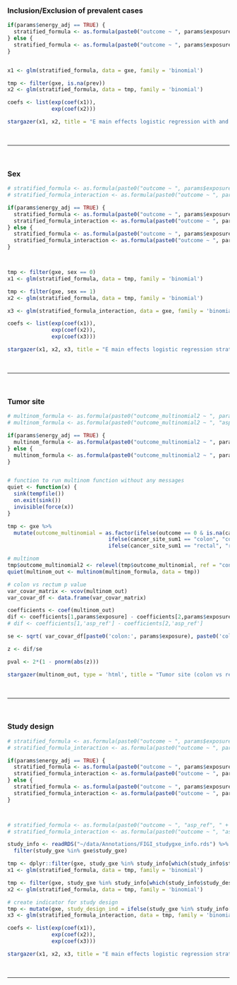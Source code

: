 <!-- Interaction tests of main effects using pooled dataset (not meta-analyses) -->



### Inclusion/Exclusion of prevalent cases
```r

if(params$energy_adj == TRUE) {
  stratified_formula <- as.formula(paste0("outcome ~ ", params$exposure, " + sex + age_ref_imp + study_gxe + energytot_imp"))
} else {
  stratified_formula <- as.formula(paste0("outcome ~ ", params$exposure, " + sex + age_ref_imp + study_gxe"))
}


x1 <- glm(stratified_formula, data = gxe, family = 'binomial')

tmp <- filter(gxe, is.na(prev))
x2 <- glm(stratified_formula, data = tmp, family = 'binomial')

coefs <- list(exp(coef(x1)),
              exp(coef(x2)))

stargazer(x1, x2, title = "E main effects logistic regression with and without prevalent cases (N ~ 4915)", align = T, type = 'html', ci=TRUE, ci.level=0.95, omit = "study_gxe", keep.stat = "n", column.labels=c("Including prevalent cases","Excluding prevalent cases"), star.cutoffs = c(0.05, 0.01, 0.001), column.sep.width = '10pt', coef=coefs, p.auto = F)
```

<br>

---

<br>



### Sex
```r
# stratified_formula <- as.formula(paste0("outcome ~ ", params$exposure, " + sex + age_ref_imp + study_gxe"))
# stratified_formula_interaction <- as.formula(paste0("outcome ~ ", params$exposure, " * sex + age_ref_imp + study_gxe"))

if(params$energy_adj == TRUE) {
  stratified_formula <- as.formula(paste0("outcome ~ ", params$exposure, " + sex + age_ref_imp + study_gxe + energytot_imp"))
  stratified_formula_interaction <- as.formula(paste0("outcome ~ ", params$exposure, " * sex + age_ref_imp + study_gxe + energytot_imp"))
} else {
  stratified_formula <- as.formula(paste0("outcome ~ ", params$exposure, " + sex + age_ref_imp + study_gxe"))
  stratified_formula_interaction <- as.formula(paste0("outcome ~ ", params$exposure, " * sex + age_ref_imp + study_gxe"))
}



tmp <- filter(gxe, sex == 0)
x1 <- glm(stratified_formula, data = tmp, family = 'binomial')

tmp <- filter(gxe, sex == 1)
x2 <- glm(stratified_formula, data = tmp, family = 'binomial')

x3 <- glm(stratified_formula_interaction, data = gxe, family = 'binomial')

coefs <- list(exp(coef(x1)),
              exp(coef(x2)),
              exp(coef(x3)))

stargazer(x1, x2, x3, title = "E main effects logistic regression stratified by sex", align = T, type = 'html', ci=TRUE, ci.level=0.95, omit = "study_gxe", keep.stat = "n", column.labels=c("Females","Males","Interaction (glm)"), star.cutoffs = c(0.05, 0.01, 0.001), column.sep.width = '10pt', coef=coefs, p.auto = F)
```

<br>

---

<br>


### Tumor site
```r

# multinom_formula <- as.formula(paste0("outcome_multinomial2 ~ ", params$exposure, " + age_ref_imp + sex + study_gxe"))
# multinom_formula <- as.formula(paste0("outcome_multinomial2 ~ ", "asp_ref", " + age_ref_imp + sex + study_gxe"))

if(params$energy_adj == TRUE) {
  multinom_formula <- as.formula(paste0("outcome_multinomial2 ~ ", params$exposure, " + age_ref_imp + sex + study_gxe + energytot_imp"))
} else {
  multinom_formula <- as.formula(paste0("outcome_multinomial2 ~ ", params$exposure, " + age_ref_imp + sex + study_gxe"))
}


# function to run multinom function without any messages
quiet <- function(x) { 
  sink(tempfile()) 
  on.exit(sink()) 
  invisible(force(x)) 
} 

tmp <- gxe %>%
  mutate(outcome_multinomial = as.factor(ifelse(outcome == 0 & is.na(cancer_site_sum1), "control",
                                ifelse(cancer_site_sum1 == "colon", "colon",
                                ifelse(cancer_site_sum1 == "rectal", "rectal", NA)))))

# multinom
tmp$outcome_multinomial2 <- relevel(tmp$outcome_multinomial, ref = "control")
quiet(multinom_out <- multinom(multinom_formula, data = tmp))

# colon vs rectum p value 
var_covar_matrix <- vcov(multinom_out)
var_covar_df <- data.frame(var_covar_matrix)

coefficients <- coef(multinom_out)
dif <- coefficients[1,params$exposure] - coefficients[2,params$exposure]
# dif <- coefficients[1,'asp_ref'] - coefficients[2,'asp_ref']

se <- sqrt( var_covar_df[paste0('colon:', params$exposure), paste0('colon.', params$exposure)] + var_covar_df[paste0('rectal:', params$exposure), paste0('rectal.', params$exposure)] - 2*var_covar_df[paste0('colon:', params$exposure), paste0('rectal.', params$exposure)])

z <- dif/se

pval <- 2*(1 - pnorm(abs(z)))

stargazer(multinom_out, type = 'html', title = "Tumor site (colon vs rectum) multinomial logistic regression", omit = 'study_gxe', ci=TRUE, ci.level=0.95, keep.stat = "n", column.labels=c("vs. controls", "vs. controls"), star.cutoffs = c(0.05, 0.01, 0.001), column.sep.width = '10pt', coef=list(exp(coefficients)), p.auto = F, add.lines = list(c("Colon vs. Rectum pval", "", formatC(pval, format = "e", digits = 2))))

```

<br>

---

<br>


### Study design
```r
# stratified_formula <- as.formula(paste0("outcome ~ ", params$exposure, " + sex + age_ref_imp + study_gxe"))
# stratified_formula_interaction <- as.formula(paste0("outcome ~ ", params$exposure, " *study_design_ind + sex + age_ref_imp + study_gxe"))

if(params$energy_adj == TRUE) {
  stratified_formula <- as.formula(paste0("outcome ~ ", params$exposure, " + sex + age_ref_imp + study_gxe + energytot_imp"))
  stratified_formula_interaction <- as.formula(paste0("outcome ~ ", params$exposure, " *study_design_ind + sex + age_ref_imp + study_gxe + energytot_imp"))
} else {
  stratified_formula <- as.formula(paste0("outcome ~ ", params$exposure, " + sex + age_ref_imp + study_gxe"))
  stratified_formula_interaction <- as.formula(paste0("outcome ~ ", params$exposure, " *study_design_ind + sex + age_ref_imp + study_gxe"))
}



# stratified_formula <- as.formula(paste0("outcome ~ ", "asp_ref", " + sex + age_ref_imp + study_gxe"))
# stratified_formula_interaction <- as.formula(paste0("outcome ~ ", "asp_ref", " *study_design_ind + sex + age_ref_imp + study_gxe"))

study_info <- readRDS("~/data/Annotations/FIGI_studygxe_info.rds") %>% 
  filter(study_gxe %in% gxe$study_gxe)

tmp <- dplyr::filter(gxe, study_gxe %in% study_info[which(study_info$study_design == "Case-Control"), 'study_gxe'])
x1 <- glm(stratified_formula, data = tmp, family = 'binomial')

tmp <- filter(gxe, study_gxe %in% study_info[which(study_info$study_design == "Cohort"), 'study_gxe'])
x2 <- glm(stratified_formula, data = tmp, family = 'binomial')

# create indicator for study design
tmp <- mutate(gxe, study_design_ind = ifelse(study_gxe %in% study_info[which(study_info$study_design == "Case-Control"), 'study_gxe'], 0, 1))
x3 <- glm(stratified_formula_interaction, data = tmp, family = 'binomial')

coefs <- list(exp(coef(x1)),
              exp(coef(x2)),
              exp(coef(x3)))

stargazer(x1, x2, x3, title = "E main effects logistic regression stratified by study design (case-control vs cohort)", align = T, type = 'html', ci=TRUE, ci.level=0.95, omit = "study_gxe", keep.stat = "n", column.labels=c("Case-Control","Cohort","Interaction (glm)"), star.cutoffs = c(0.05, 0.01, 0.001), column.sep.width = '10pt', coef=coefs, p.auto = F)

```

<br>

---

<br>

